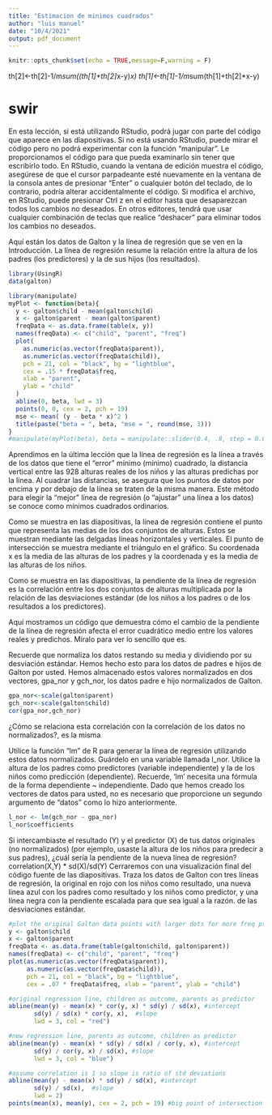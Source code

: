 ```yaml
---
title: "Estimacion de minimos cuadrados"
author: "luis manuel"
date: "10/4/2021"
output: pdf_document
---
```


```r
knitr::opts_chunk$set(echo = TRUE,message=F,warning = F)
```

th[2]<-th[2]-1/m*sum((th[1]+th[2]*x-y)*x)
th[1]<-th[1]-1/m*sum(th[1]+th[2]*x-y)


# swir 

En esta lección, si está utilizando RStudio, podrá jugar con parte del código que aparece en las diapositivas. Si no está usando RStudio, puede mirar el código pero no podrá experimentar con la función "manipular". Le proporcionamos el código para que pueda examinarlo sin tener que escribirlo todo.
 En RStudio, cuando la ventana de edición muestra el código, asegúrese de que el cursor parpadeante esté nuevamente en la ventana de la consola antes de presionar "Enter" o cualquier botón del teclado, de lo contrario, podría alterar accidentalmente el código. Si modifica el archivo, en RStudio, puede presionar Ctrl z en el editor hasta que desaparezcan todos los cambios no deseados. En otros editores, tendrá que usar cualquier combinación de teclas que realice "deshacer" para eliminar todos los cambios no deseados.

Aquí están los datos de Galton y la línea de regresión que se ven en la Introducción. La línea de regresión resume la relación entre la altura de los padres (los predictores) y la de sus hijos (los resultados).

```r
library(UsingR)
data(galton)
```
```r

library(manipulate)
myPlot <- function(beta){
  y <- galton$child - mean(galton$child)
  x <- galton$parent - mean(galton$parent)
  freqData <- as.data.frame(table(x, y))
  names(freqData) <- c("child", "parent", "freq")
  plot(
    as.numeric(as.vector(freqData$parent)), 
    as.numeric(as.vector(freqData$child)),
    pch = 21, col = "black", bg = "lightblue",
    cex = .15 * freqData$freq, 
    xlab = "parent", 
    ylab = "child"
  )
  abline(0, beta, lwd = 3)
  points(0, 0, cex = 2, pch = 19)
  mse <- mean( (y - beta * x)^2 )
  title(paste("beta = ", beta, "mse = ", round(mse, 3)))
}
#manipulate(myPlot(beta), beta = manipulate::slider(0.4, .8, step = 0.02))

```

Aprendimos en la última lección que la línea de regresión es la línea a través de los datos que tiene el "error" mínimo (mínimo) cuadrado, la distancia vertical entre las 928 alturas reales de los niños y las alturas predichas por la línea. Al cuadrar las distancias, se asegura que los puntos de datos por encima y por debajo de la línea se traten de la misma manera. Este método para elegir la "mejor" línea de regresión (o "ajustar" una línea a los datos) se conoce como mínimos cuadrados ordinarios.

Como se muestra en las diapositivas, la línea de regresión contiene el punto que representa las medias de los dos conjuntos de alturas. Estos se muestran mediante las delgadas líneas horizontales y verticales. El punto de intersección se muestra mediante el triángulo en el gráfico. Su coordenada x es la media de las alturas de los padres y la coordenada y es la media de las alturas de los niños.

Como se muestra en las diapositivas, la pendiente de la línea de regresión es la correlación entre los dos conjuntos de alturas multiplicada por la relación de las desviaciones estándar (de los niños a los padres o de los resultados a los predictores).

Aquí mostramos un código que demuestra cómo el cambio de la pendiente de la línea de regresión afecta el error cuadrático medio entre los valores reales y predichos. Míralo para ver lo sencillo que es.

Recuerde que normaliza los datos restando su media y dividiendo por su desviación estándar. Hemos hecho esto para los datos de padres e hijos de Galton por usted. Hemos almacenado estos valores normalizados en dos vectores, gpa_nor y gch_nor, los datos padre e hijo normalizados de Galton.

```r
gpa_nor<-scale(galton$parent)
gch_nor<-scale(galton$child)
cor(gpa_nor,gch_nor)
```
¿Cómo se relaciona esta correlación con la correlación de los datos no normalizados?, es la misma 

Utilice la función "lm" de R para generar la línea de regresión utilizando estos datos normalizados. Guárdelo en una variable llamada l_nor. Utilice la altura de los padres como predictores (variable independiente) y la de los niños como predicción (dependiente). Recuerde, 'lm' necesita una fórmula de la forma dependiente ~ independiente. Dado que hemos creado los vectores de datos para usted, no es necesario que proporcione un segundo argumento de "datos" como lo hizo anteriormente.

```r
l_nor <- lm(gch_nor ~ gpa_nor)
l_nor$coefficients
```

Si intercambiaste el resultado (Y) y el predictor (X) de tus datos originales (no normalizados) (por ejemplo, usaste la altura de los niños para predecir a sus padres), ¿cuál sería la pendiente de la nueva línea de regresión?
correlation(X,Y) * sd(X)/sd(Y)
Cerraremos con una visualización final del código fuente de las diapositivas. Traza los datos de Galton con tres líneas de regresión, la original en rojo con los niños como resultado, una nueva línea azul con los padres como resultado y los niños como predictor, y una línea negra con la pendiente escalada para que sea igual a la razón. de las desviaciones estándar.

```r
#plot the original Galton data points with larger dots for more freq pts
y <- galton$child
x <- galton$parent
freqData <- as.data.frame(table(galton$child, galton$parent))
names(freqData) <- c("child", "parent", "freq")
plot(as.numeric(as.vector(freqData$parent)), 
     as.numeric(as.vector(freqData$child)), 
     pch = 21, col = "black", bg = "lightblue",
     cex = .07 * freqData$freq, xlab = "parent", ylab = "child")

#original regression line, children as outcome, parents as predictor
abline(mean(y) - mean(x) * cor(y, x) * sd(y) / sd(x), #intercept
       sd(y) / sd(x) * cor(y, x),  #slope
       lwd = 3, col = "red")

#new regression line, parents as outcome, children as predictor
abline(mean(y) - mean(x) * sd(y) / sd(x) / cor(y, x), #intercept
       sd(y) / cor(y, x) / sd(x), #slope
       lwd = 3, col = "blue")

#assume correlation is 1 so slope is ratio of std deviations
abline(mean(y) - mean(x) * sd(y) / sd(x), #intercept
       sd(y) / sd(x),  #slope
       lwd = 2)
points(mean(x), mean(y), cex = 2, pch = 19) #big point of intersection
```




